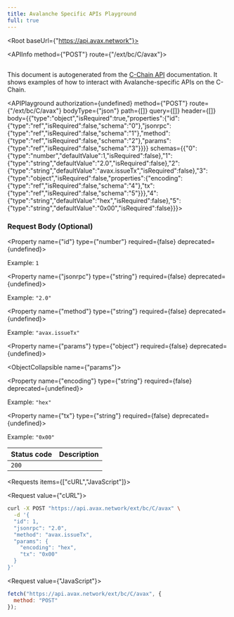 ```yaml
---
title: Avalanche Specific APIs Playground
full: true
---
```



<Root baseUrl={"https://api.avax.network"}>

<API>

<APIInfo method={"POST"} route={"/ext/bc/C/avax"}>

## 

This document is autogenerated from the [C-Chain API](https://docs.avax.network/docs/api-reference/c-chain/api) documentation. It shows examples of how to interact with Avalanche-specific APIs on the C-Chain.

<APIPlayground authorization={undefined} method={"POST"} route={"/ext/bc/C/avax"} bodyType={"json"} path={[]} query={[]} header={[]} body={{"type":"object","isRequired":true,"properties":{"id":{"type":"ref","isRequired":false,"schema":"0"},"jsonrpc":{"type":"ref","isRequired":false,"schema":"1"},"method":{"type":"ref","isRequired":false,"schema":"2"},"params":{"type":"ref","isRequired":false,"schema":"3"}}}} schemas={{"0":{"type":"number","defaultValue":1,"isRequired":false},"1":{"type":"string","defaultValue":"2.0","isRequired":false},"2":{"type":"string","defaultValue":"avax.issueTx","isRequired":false},"3":{"type":"object","isRequired":false,"properties":{"encoding":{"type":"ref","isRequired":false,"schema":"4"},"tx":{"type":"ref","isRequired":false,"schema":"5"}}},"4":{"type":"string","defaultValue":"hex","isRequired":false},"5":{"type":"string","defaultValue":"0x00","isRequired":false}}}>

</APIPlayground>

### Request Body (Optional)

<Property name={"id"} type={"number"} required={false} deprecated={undefined}>

<span>Example: `1`</span>

</Property>

<Property name={"jsonrpc"} type={"string"} required={false} deprecated={undefined}>

<span>Example: `"2.0"`</span>

</Property>

<Property name={"method"} type={"string"} required={false} deprecated={undefined}>

<span>Example: `"avax.issueTx"`</span>

</Property>

<Property name={"params"} type={"object"} required={false} deprecated={undefined}>

<ObjectCollapsible name={"params"}>

<Property name={"encoding"} type={"string"} required={false} deprecated={undefined}>

<span>Example: `"hex"`</span>

</Property>

<Property name={"tx"} type={"string"} required={false} deprecated={undefined}>

<span>Example: `"0x00"`</span>

</Property>

</ObjectCollapsible>

</Property>

| Status code | Description |
| ----------- | ----------- |
| `200` |  |

</APIInfo>

<APIExample>

<Requests items={["cURL","JavaScript"]}>

<Request value={"cURL"}>

```bash
curl -X POST "https://api.avax.network/ext/bc/C/avax" \
  -d '{
  "id": 1,
  "jsonrpc": "2.0",
  "method": "avax.issueTx",
  "params": {
    "encoding": "hex",
    "tx": "0x00"
  }
}'
```

</Request>

<Request value={"JavaScript"}>

```js
fetch("https://api.avax.network/ext/bc/C/avax", {
  method: "POST"
});
```

</Request>

</Requests>

</APIExample>

</API>

</Root>